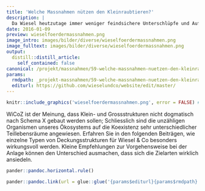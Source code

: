 ```yaml
---
title: 'Welche Massnahmen nützen den Kleinraubtieren?'
description: |
  Da Wiesel heutzutage immer weniger feindsichere Unterschlüpfe und Aufzuchtstätten sowie Deckung bietende Strukturen in der Landschaft vorfinden, ist es für diese zierlichen Mäusejäger schwierig zu überleben. An vielen Orten werden sie immer seltener. Das Heft von Agrofutura und WIN Wieselnetz zeigt auf, mit welchen Massnahmen man Wiesel fördern und gleichzeitig Mäuseprobleme längerfristig unter Kontrolle halten kann. Wiesel & Co am Zimmerberg fördert im Bezirk Horgen die im Heft beschriebenen Massnahmen. Die Wahl erfolgt zusammen mit dem Landeigner bzw. -bewirtschafter situationsabhängig. Die Naturschutzvereine der Trägerschaft unterstützen die Realisierung beratend, tatkräftig und bei ausgewählten Massnahmen zudem finanziell.
date: 2016-01-09
preview: wieselfoerdermassnahmen.png
image_intro: images/bilder/diverse/wieselfoerdermassnahmen.png
image_fulltext: images/bilder/diverse/wieselfoerdermassnahmen.png
output:
  distill::distill_article:
    self_contained: false
canonical: /projekt/massnahmen/59-welche-massnahmen-nuetzen-den-kleinraubtieren-am-zimmerberg
params:
  rmdpath: _projekt-massnahmen/59-welche-massnahmen-nuetzen-den-kleinra/59-welche-massnahmen-nuetzen-den-kleinra.Rmd
  editurl: https://github.com/wieselundco/website/edit/master/
---
```



```r
knitr::include_graphics('wieselfoerdermassnahmen.png', error = FALSE) #images/bilder/diverse/wieselfoerdermassnahmen.png
```

WiCoZ ist der Meinung, dass Klein- und Grossstrukturen nicht dogmatisch nach Schema X gebaut werden sollen; Schliesslich sind die unzähligen Organismen unseres Ökosystems auf die Koexistenz sehr unterschiedlicher Teillebensräume angewiesen.  Erfahren Sie in den folgenden Beiträgen, wie einzelne Typen von Deckungsstrukturen für Wiesel & Co besonders wirkungsvoll werden. Kleine Empfehlungen zur Vorgehensweise bei der Anlage können den Unterschied ausmachen, dass sich die Zielarten wirklich ansiedeln.  

```r
pander::pandoc.horizontal.rule()

pander::pandoc.link(url = glue::glue('{params$editurl}{params$rmdpath}'),text = 'Artikel bearbeiten')
```

<!--http://wieselundco.ch/projekt/massnahmen/59-welche-massnahmen-nuetzen-den-kleinraubtieren-am-zimmerberg-->
